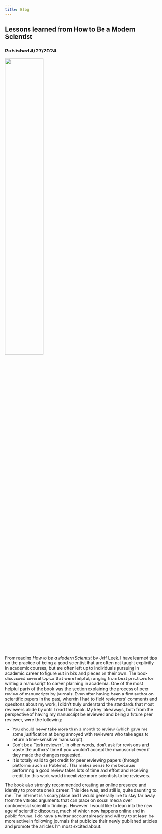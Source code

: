 ---
title: Blog
---

## Lessons learned from How to Be a Modern Scientist
### Published 4/27/2024

<img src="leek.png" style="height: 50%; width: 50%; object-fit: contain" onclick="window.open('https://leanpub.com/modernscientist', 'blank');"/>

From reading *How to be a Modern Scientist* by Jeff Leek, I have learned tips on the practice of being a good scientist that are often not taught explicitly in academic courses, but are often left up to individuals pursuing in academic career to figure out in bits and pieces on their own. The book discussed several topics that were helpful, ranging from best practices for writing a manuscript to career planning in academia. One of the most helpful parts of the book was the section explaining the process of peer review of manuscripts by journals. Even after having been a first author on scientific papers in the past, wherein I had to field reviewers' comments and quesitons about my work, I didn't truly understand the standards that most reviewers abide by until I read this book. My key takeaways, both from the perspective of having my manuscript be reviewed and being a future peer reviewer, were the following:

- You should never take more than a month to review (which gave me some justification at being annoyed with reviewers who take ages to return a time-sensitive manuscript).
- Don't be a "jerk reviewer". In other words, don't ask for revisions and waste the authors' time if you wouldn't accept the manuscript even if they made the changes requested.
- It is totally valid to get credit for peer reviewing papers (through platforms such as Publons). This makes sense to me because performing a good review takes lots of time and effort and receiving credit for this work would incentivize more scientists to be reviewers.

The book also strongly recommended creating an online presence and identity to promote one's career. This idea was, and still is, quite daunting to me. The internet is a scary place and I would generally like to stay far away from the vitriolic arguments that can place on social media over controversial scientific findings. However, I would like to lean into the new age of scientific discourse, much of which now happens online and in public forums. I do have a twitter account already and will try to at least be more active in following journals that publicize their newly published articles and promote the articles I'm most excited about.

